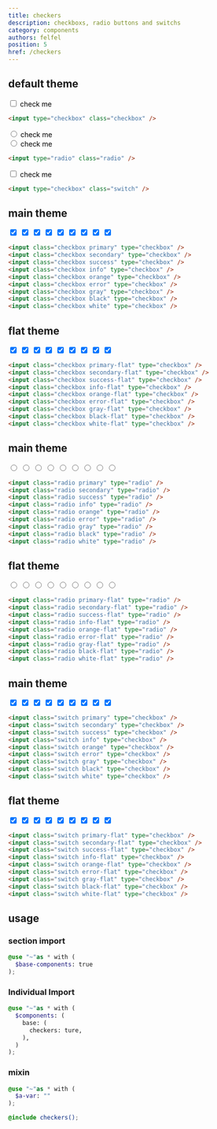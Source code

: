 ```yaml
---
title: checkers
description: checkboxs, radio buttons and switchs
category: components
authors: felfel
position: 5
href: /checkers
---
```



## default theme

<BrowserBlock>
  <div class="form-part flex items-center gap-2">
    <input id="checkbox" class="checkbox" type="checkbox" />
    <label style="color: black;" for="checkbox" class="lable">
      check me
    </label>
  </div>
</BrowserBlock>

```html
<input type="checkbox" class="checkbox" />
```

<BrowserBlock>
    <div class="form-part flex items-center gap-2">
      <input id="switch-1" class="radio" type="radio" name="one" value="ture" />
      <label style="color: black;" for="switch-1">
        check me
      </label>
    </div>
    <div class="form-part flex items-center gap-2">
      <input
        id="switch-2"
        class="radio"
        type="radio"
        name="one"
        value="false"
      />
      <label style="color: black;" for="switch-2">
        check me
      </label>
    </div>

</BrowserBlock>

```html
<input type="radio" class="radio" />
```

<BrowserBlock>
    <div class="form-part flex items-center">
      <input id="switch" class="switch" type="checkbox" />
      <label style="color: black;" for="switch">check me</label>
    </div>
</BrowserBlock>


```html
<input type="checkbox" class="switch" />
```

## main theme

<BrowserBlock>
    <div class="form-part flex items-center">
      <input checked aria-label="checkbox" class="checkbox primary" type="checkbox" />
      <input checked aria-label="checkbox" class="checkbox secondary" type="checkbox" />
      <input checked aria-label="checkbox" class="checkbox success" type="checkbox" />
      <input checked aria-label="checkbox" class="checkbox info" type="checkbox" />
      <input checked aria-label="checkbox" class="checkbox orange" type="checkbox" />
      <input checked aria-label="checkbox" class="checkbox error" type="checkbox" />
      <input checked aria-label="checkbox" class="checkbox gray" type="checkbox" />
      <input checked aria-label="checkbox" class="checkbox black" type="checkbox" />
      <input checked aria-label="checkbox" class="checkbox white" type="checkbox" />
    </div>
</BrowserBlock>

```html
<input class="checkbox primary" type="checkbox" />
<input class="checkbox secondary" type="checkbox" />
<input class="checkbox success" type="checkbox" />
<input class="checkbox info" type="checkbox" />
<input class="checkbox orange" type="checkbox" />
<input class="checkbox error" type="checkbox" />
<input class="checkbox gray" type="checkbox" />
<input class="checkbox black" type="checkbox" />
<input class="checkbox white" type="checkbox" />
```

## flat theme

<BrowserBlock>
    <div class="form-part flex items-center">
      <input checked aria-label="checkbox" class="checkbox primary-flat" type="checkbox" />
      <input checked aria-label="checkbox" class="checkbox secondary-flat" type="checkbox" />
      <input checked aria-label="checkbox" class="checkbox success-flat" type="checkbox" />
      <input checked aria-label="checkbox" class="checkbox info-flat" type="checkbox" />
      <input checked aria-label="checkbox" class="checkbox orange-flat" type="checkbox" />
      <input checked aria-label="checkbox" class="checkbox error-flat" type="checkbox" />
      <input checked aria-label="checkbox" class="checkbox gray-flat" type="checkbox" />
      <input checked aria-label="checkbox" class="checkbox black-flat" type="checkbox" />
      <input checked aria-label="checkbox" class="checkbox white-flat" type="checkbox" />
    </div>
</BrowserBlock>

```html
<input class="checkbox primary-flat" type="checkbox" />
<input class="checkbox secondary-flat" type="checkbox" />
<input class="checkbox success-flat" type="checkbox" />
<input class="checkbox info-flat" type="checkbox" />
<input class="checkbox orange-flat" type="checkbox" />
<input class="checkbox error-flat" type="checkbox" />
<input class="checkbox gray-flat" type="checkbox" />
<input class="checkbox black-flat" type="checkbox" />
<input class="checkbox white-flat" type="checkbox" />
```

## main theme

<BrowserBlock>
    <div class="form-part flex items-center">
      <input aria-label="radio" class="radio primary" type="radio" />
      <input aria-label="radio" class="radio secondary" type="radio" />
      <input aria-label="radio" class="radio success" type="radio" />
      <input aria-label="radio" class="radio info" type="radio" />
      <input aria-label="radio" class="radio orange" type="radio" />
      <input aria-label="radio" class="radio error" type="radio" />
      <input aria-label="radio" class="radio gray" type="radio" />
      <input aria-label="radio" class="radio black" type="radio" />
      <input aria-label="radio" class="radio white" type="radio" />
    </div>
</BrowserBlock>

```html
<input class="radio primary" type="radio" />
<input class="radio secondary" type="radio" />
<input class="radio success" type="radio" />
<input class="radio info" type="radio" />
<input class="radio orange" type="radio" />
<input class="radio error" type="radio" />
<input class="radio gray" type="radio" />
<input class="radio black" type="radio" />
<input class="radio white" type="radio" />
```

## flat theme

<BrowserBlock>
    <div class="form-part flex items-center">
      <input aria-label="radio" class="radio  primary-flat" type="radio" />
      <input aria-label="radio" class="radio  secondary-flat" type="radio" />
      <input aria-label="radio" class="radio  success-flat" type="radio" />
      <input aria-label="radio" class="radio  info-flat" type="radio" /> 
      <input aria-label="radio" class="radio  orange-flat" type="radio" />
      <input aria-label="radio" class="radio  error-flat" type="radio" />
      <input aria-label="radio" class="radio  gray-flat" type="radio" />
      <input aria-label="radio" class="radio  black-flat" type="radio" />
      <input aria-label="radio" class="radio  white-flat" type="radio" />
    </div>
</BrowserBlock>

```html
<input class="radio primary-flat" type="radio" />
<input class="radio secondary-flat" type="radio" />
<input class="radio success-flat" type="radio" />
<input class="radio info-flat" type="radio" />
<input class="radio orange-flat" type="radio" />
<input class="radio error-flat" type="radio" />
<input class="radio gray-flat" type="radio" />
<input class="radio black-flat" type="radio" />
<input class="radio white-flat" type="radio" />
```

## main theme

<BrowserBlock>
    <div class="form-part flex items-center">
      <input checked aria-label="switch" class="switch primary" type="checkbox" />
      <input checked aria-label="switch" class="switch secondary" type="checkbox" />
      <input checked aria-label="switch" class="switch success" type="checkbox" />
      <input checked aria-label="switch" class="switch info" type="checkbox" />
      <input checked aria-label="switch" class="switch orange" type="checkbox" />
      <input checked aria-label="switch" class="switch error" type="checkbox" />
      <input checked aria-label="switch" class="switch gray" type="checkbox" />
      <input checked aria-label="switch" class="switch black" type="checkbox" />
      <input checked aria-label="switch" class="switch white" type="checkbox" />
    </div>
</BrowserBlock>

```html
<input class="switch primary" type="checkbox" />
<input class="switch secondary" type="checkbox" />
<input class="switch success" type="checkbox" />
<input class="switch info" type="checkbox" />
<input class="switch orange" type="checkbox" />
<input class="switch error" type="checkbox" />
<input class="switch gray" type="checkbox" />
<input class="switch black" type="checkbox" />
<input class="switch white" type="checkbox" />
```

## flat theme

<BrowserBlock>
    <div class="form-part flex items-center">
      <input checked aria-label="switch" class="switch primary-flat" type="checkbox" />
      <input checked aria-label="switch" class="switch secondary-flat" type="checkbox" />
      <input checked aria-label="switch" class="switch success-flat" type="checkbox" />
      <input checked aria-label="switch" class="switch info-flat" type="checkbox" />
      <input checked aria-label="switch" class="switch orange-flat" type="checkbox" />
      <input checked aria-label="switch" class="switch error-flat" type="checkbox" />
      <input checked aria-label="switch" class="switch gray-flat" type="checkbox" />
      <input checked aria-label="switch" class="switch black-flat" type="checkbox" />
      <input checked aria-label="switch" class="switch white-flat" type="checkbox" />
    </div>
</BrowserBlock>

```html
<input class="switch primary-flat" type="checkbox" />
<input class="switch secondary-flat" type="checkbox" />
<input class="switch success-flat" type="checkbox" />
<input class="switch info-flat" type="checkbox" />
<input class="switch orange-flat" type="checkbox" />
<input class="switch error-flat" type="checkbox" />
<input class="switch gray-flat" type="checkbox" />
<input class="switch black-flat" type="checkbox" />
<input class="switch white-flat" type="checkbox" />
```

## usage

### section import

```scss
@use "~"as * with (
  $base-components: true
);
```

### Individual Import

```scss
@use "~"as * with (
  $components: (
    base: (
      checkers: ture,
    ),
  )
);
```

### mixin

```scss
@use "~"as * with (
  $a-var: ""
);

@include checkers();
```
